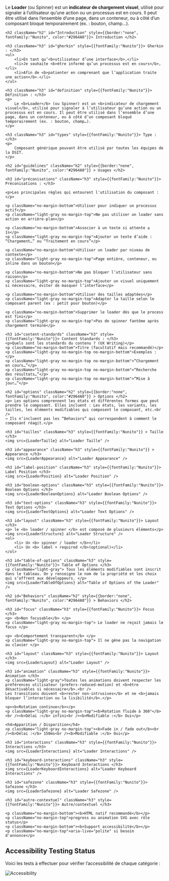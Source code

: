 



<Meta title="Composants/Loader" />

<HeaderComponent title="Loader" linkFigma="https://www.figma.com/design/Wiy8uWsWjoagf95lOmPXNU/01.0-Design-System-RTE---WEB?node-id=1744-1406&p=f&m=dev" linkGithub="https://github.com/rte-france/design-system-rte/tree/main/packages/react/src/components/loader"  />

<p className="no-margin-bottom">
    Le <b>Loader</b> (ou Spinner) est un <b>indicateur de chargement visuel</b>, utilisé pour signaler à l’utilisateur qu’une action ou un processus est en cours. Il peut être utilisé dans l’ensemble d’une page, dans un conteneur, ou à côté d’un composant bloqué temporairement (ex. : bouton, champ…).
</p>

<StorybookTabs>

<div className="Overview">

    <h2 className="h2" id="Introduction" style={{border:"none", fontFamily:"Nunito", color:"#2964A0"}}> Introduction </h2>

    <h3 className="h3" id="gherkin" style={{fontFamily:"Nunito"}}> Gherkin : </h3>
    <ul>
        <li>En tant qu’<b>utilisateur d’une interface</b>,</li>
        <li>Je souhaite <b>être informé qu’un processus est en cours</b>,</li>
        <li>Afin de <b>patienter en comprenant que l’application traite une action</b>.</li>
    </ul>

    <h3 className="h3" id="definition" style={{fontFamily:"Nunito"}}> Définition : </h3>
    <p>
        Le <b>Loader</b> (ou Spinner) est un <b>indicateur de chargement visuel</b>, utilisé pour signaler à l’utilisateur qu’une action ou un processus est en cours. Il peut être utilisé dans l’ensemble d’une page, dans un conteneur, ou à côté d’un composant bloqué temporairement (ex. : bouton, champ…).
    </p>

    <h3 className="h3" id="types" style={{fontFamily:"Nunito"}}> Type : </h3>
    <p>
        Composant générique pouvant être utilisé par toutes les équipes de la DSIT.
    </p>

</div>

<div className="Guidelines">

    <h2 id="guidelines" className="h2" style={{border:"none", fontFamily:"Nunito", color:"#2964A0"}} > Usages </h2>

    <h3 id="préconisations" className="h3" style={{fontFamily:"Nunito"}}> Préconisations : </h3>

    <p>Les principales règles qui entourent l'utilisation du composant :</p>

    <p className="no-margin-bottom">Utiliser pour indiquer un processus actif</p>
    <p className="light-gray no-margin-top">Ne pas utiliser un loader sans action en arrière-plan</p>

    <p className="no-margin-bottom">Associer à un texte si attente ≥ 1s</p>
    <p className="light-gray no-margin-top">Ajouter un texte d’aide : “Chargement…” ou “Traitement en cours”</p>

    <p className="no-margin-bottom">Utiliser un loader par niveau de contexte</p>
    <p className="light-gray no-margin-top">Page entière, conteneur, ou inline dans un bouton</p>

    <p className="no-margin-bottom">Ne pas bloquer l’utilisateur sans raison</p>
    <p className="light-gray no-margin-top">Ajouter un visuel uniquement si nécessaire, éviter de masquer l’interface</p>

    <p className="no-margin-bottom">Utiliser des tailles adaptées</p>
    <p className="light-gray no-margin-top">Adapter la taille selon le composant parent (ex : petit pour bouton)</p>

    <p className="no-margin-bottom">Supprimer le loader dès que le process est fini</p>
    <p className="light-gray no-margin-top">Pas de spinner fantôme après chargement terminé</p>

    <h3 id="content-standards" className="h3" style={{fontFamily:"Nunito"}}> Content Standards : </h3>
    <p>Quels sont les standards du contenu ? (UX Writing)</p>
    <p className="no-margin-bottom">Titre (facultatif mais recommandé)</p>
    <p className="light-gray no-margin-top no-margin-bottom">Exemples :</p>
    <p className="light-gray no-margin-top no-margin-bottom">“Chargement en cours…”</p>
    <p className="light-gray no-margin-top no-margin-bottom">“Recherche des résultats…”</p>
    <p className="light-gray no-margin-top no-margin-bottom">“Mise à jour…”</p>

    <h2 id="options" className="h2" style={{border:"none", fontFamily:"Nunito", color:"#2964A0"}} > Options </h2>
    <p> Les options comprennent les états et différentes formes que peut prendre le composant. Elles incluent : Les états, les variants, les tailles, les éléments modifiables qui composent le composant, etc.<br />
    → Ils n’incluent pas les “Behaviors” qui correspondent à comment le composant réagit.</p>

    <h3 id="tailles" className="h3" style={{fontFamily:"Nunito"}} > Taille </h3>
    <img src={LoaderTaille} alt="Loader Taille" />

    <h3 id="appearance" className="h3" style={{fontFamily:"Nunito"}} > Appearance </h3>
    <img src={LoaderAppearance} alt="Loader Appearance" />

    <h3 id="label-position" className="h3" style={{fontFamily:"Nunito"}}> Label Position </h3>
    <img src={LoaderPosition} alt="Loader Position" />

    <h3 id="boolean-options" className="h3" style={{fontFamily:"Nunito"}}> Boolean Options </h3>
    <img src={LoaderBooleanOptions} alt="Loader Boolean Options" />

    <h3 id="text-options" className="h3" style={{fontFamily:"Nunito"}}> Text Options </h3>
    <img src={LoaderTextOptions} alt="Loader Text Options" />

    <h3 id="layout" className="h3" style={{fontFamily:"Nunito"}}> Layout </h3>
    <p> le <b> loader / spinner </b> est composé de plusieurs éléments</p>
    <img src={LoaderStructure} alt="Loader Structure" />
    <ol>
        <li> Un <b> spinner / loader </b></li>
        <li> Un <b> label + required </b>(optional)</li>
    </ol>

    <h3 id="table-of-options" className="h3" style={{fontFamily:"Nunito"}}> Table of Options </h3>
    <p className="light-gray"> Tous les éléments modifiables sont inscrit dans le tableau. On y renseigne le nom de la propriété et les choix qui s’offrent aux développeurs. </p>
    <img src={LoaderTableOfOptions} alt="Table of Options of the Loader" />

    <h2 id="Behaviors" className="h2" style={{border:"none", fontFamily:"Nunito", color:"#2964A0"}} > Behaviors </h2>

    <h3 id="focus" className="h3" style={{fontFamily:"Nunito"}}> Focus </h3>
    <p> <b>Non focusable</b> </p>
    <p className="light-gray no-margin-top"> Le loader ne reçoit jamais le focus </p>

    <p> <b>Comportement transparent</b> </p>
    <p className="light-gray no-margin-top"> Il ne gêne pas la navigation au clavier </p>

    <h3 id="layout" className="h3" style={{fontFamily:"Nunito"}}> Layout </h3>
    <img src={LoaderLayout} alt="Loader Layout" />

    <h3 id="animation" className="h3" style={{fontFamily:"Nunito"}}> Animation </h3>
    <p className="light-gray">Toutes les animations doivent respecter les préférences utilisateur (prefers-reduced-motion) et <b>être désactivables si nécessaire</b>.<br />
    Les transitions doivent <b>rester non-intrusives</b> et ne <b>jamais bloquer l’interaction ou la lisibilité</b>.</p>

    <p><b>Rotation continue</b></p>
    <p className="light-gray no-margin-top"><b>Rotation fluide à 360°</b><br /><b>Délai :</b> infini<br /><b>Modifiable :</b> Oui</p>

    <h4>Apparition / Disparition</h4>
    <p className="light-gray no-margin-top"><b>Fade in / fade out</b><br /><b>Délai :</b> 150ms<br /><b>Modifiable :</b> Oui</p>

    <h3 id="interactions" className="h3" style={{fontFamily:"Nunito"}}> Interactions </h3>
    <img src={LoaderInteractions} alt="Loader Interactions" />

    <h3 id="keyboard-interactions" className="h3" style={{fontFamily:"Nunito"}}> Keyboard Interactions </h3>
    <img src={LoaderKeyboardInteractions} alt="Loader Keyboard Interactions" />

    <h3 id="safezone" className="h3" style={{fontFamily:"Nunito"}}> Safezone </h3>
    <img src={LoaderSafezone} alt="Loader Safezone" />

    <h3 id="autre-contextuel" className="h3" style={{fontFamily:"Nunito"}}> Autre/contextuel </h3>

    <p className="no-margin-bottom"><b>HTML natif recommandé</b></p>
    <p className="no-margin-top">progress ou animation SVG avec rôle status</p>
    <p className="no-margin-bottom"><b>Support accessibilité</b></p>
    <p className="no-margin-top">aria-live="polite" si besoin d'annonce</p>
</div>

<div className="Accessibilité">

<h2 className="h2" id="accessibility-testing-status" style={{border:"none", fontFamily:"Nunito", color:"#2964A0"}}> Accessibility Testing Status </h2>
<p> Voici les tests à effectuer pour vérifier l’accessibilité de chaque catégorie : </p>
<img src={LoaderAccessibility} alt="Accessibility" />

</div>

</StorybookTabs>